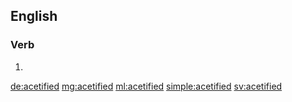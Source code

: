 ==English==

===Verb===
{{head|en|verb form}}

# {{en-past of|acetify}}

[[de:acetified]]
[[mg:acetified]]
[[ml:acetified]]
[[simple:acetified]]
[[sv:acetified]]